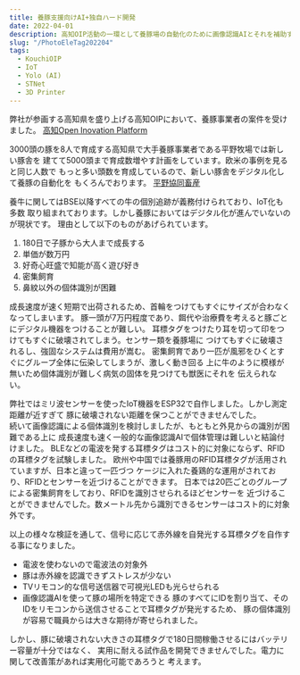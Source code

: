 ```yaml
---
title: 養豚支援向けAI+独自ハード開発
date: 2022-04-01
description: 高知OIP活動の一環として養豚場の自動化のために画像認識AIとそれを補助する光電子タグを開発
slug: "/PhotoEleTag202204"
tags:
  - KouchiOIP
  - IoT
  - Yolo (AI)
  - STNet
  - 3D Printer
---
```

弊社が参画する高知県を盛り上げる高知OIPにおいて、養豚事業者の案件を受けました。
[高知Open Inovation Platform](https://kochi-oip.jp/)

3000頭の豚を8人で育成する高知県で大手養豚事業者である平野牧場では新しい豚舎を
建てて5000頭まで育成数増やす計画をしています。欧米の事例を見ると同じ人数で
もっと多い頭数を育成しているので、新しい豚舎をデジタル化して養豚の自動化を
もくろんでおります。
[平野協同畜産](https://hirachiku.jp/)

養牛に関してはBSE以降すべての牛の個別追跡が義務付けられており、IoT化も多数
取り組まれております。しかし養豚においてはデジタル化が進んでいないのが現状です。
理由として以下のものがあげられています。
1. 180日で子豚から大人まで成長する
1. 単価が数万円
1. 好奇心旺盛で知能が高く遊び好き
1. 密集飼育
1. 鼻紋以外の個体識別が困難

成長速度が速く短期で出荷されるため、首輪をつけてもすぐにサイズが合わなくなってしまいます。
豚一頭が7万円程度であり、餌代や治療費を考えると豚ごとにデジタル機器をつけることが難しい。
耳標タグをつけたり耳を切って印をつけてもすぐに破壊されてしまう。センサー類を養豚場に
つけてもすぐに破壊されるし、強固なシステムは費用が嵩む。
密集飼育であり一匹が風邪をひくとすぐにグループ全体に伝染してしまうが、激しく動き回る
上に牛のように模様が無いため個体識別が難しく病気の固体を見つけても獣医にそれを
伝えられない。

弊社ではミリ波センサーを使ったIoT機器をESP32で自作しました。しかし測定距離が近すぎて
豚に破壊されない距離を保つことができませんでした。  
続いて画像認識による個体識別を検討しましたが、もともと外見からの識別が困難である上に
成長速度も速く一般的な画像認識AIで個体管理は難しいと結論付けました。
BLEなどの電波を発する耳標タグはコスト的に対象にならず、RFIDの耳標タグを試験しました。
欧州や中国では養豚用のRFID耳標タグが活用されていますが、日本と違って一匹づつ
ケージに入れた養鶏的な運用がされており、RFIDとセンサーを近づけることができます。
日本では20匹ごとのグループによる密集飼育をしており、RFIDを識別させられるほどセンサーを
近づけることができませんでした。数メートル先から識別できるセンサーはコスト的に対象外です。

以上の様々な検証を通して、信号に応じて赤外線を自発光する耳標タグを自作する事になりました。
- 電波を使わないので電波法の対象外
- 豚は赤外線を認識できずストレスが少ない
- TVリモコン的な信号送信器で可視光LEDも光らせられる
- 画像認識AIを使って豚の場所を特定できる
豚のすべてにIDを割り当て、そのIDをリモコンから送信させることで耳標タグが発光するため、
豚の個体識別が容易で職員からは大きな期待が寄せられました。

しかし、豚に破壊されない大きさの耳標タグで180日間稼働させるにはバッテリー容量が十分ではなく、
実用に耐える試作品を開発できませんでした。電力に関して改善策があれば実用化可能であろうと
考えます。



